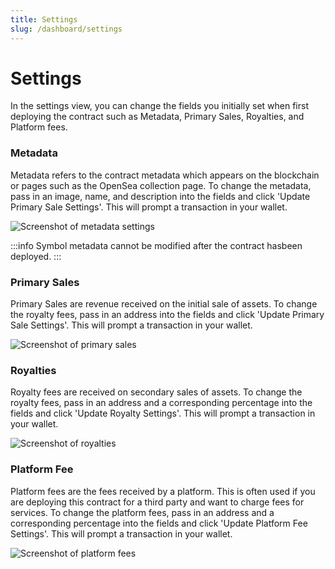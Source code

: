 ```yaml
---
title: Settings
slug: /dashboard/settings
---
```


# Settings

In the settings view, you can change the fields you initially set when first deploying the contract such as Metadata, Primary Sales, Royalties, and Platform fees.

### Metadata

Metadata refers to the contract metadata which appears on the blockchain or pages such as the OpenSea collection page. To change the metadata, pass in an image, name, and description into the fields and
click 'Update Primary Sale Settings'. This will prompt a transaction in your wallet.

![Screenshot of metadata settings](./assets/metadata.png)

:::info
Symbol metadata cannot be modified after the contract hasbeen deployed.
:::

### Primary Sales

Primary Sales are revenue received on the initial sale of assets. To change the royalty fees, pass in an address into the fields and
click 'Update Primary Sale Settings'. This will prompt a transaction in your wallet.

![Screenshot of primary sales](./assets/primary-sales.png)

### Royalties

Royalty fees are received on secondary sales of assets. To change the royalty fees, pass in an address and a corresponding percentage into the fields and
click 'Update Royalty Settings'. This will prompt a transaction in your wallet.

![Screenshot of royalties](./assets/royalty-settings.png)

### Platform Fee

Platform fees are the fees received by a platform. This is often used if you are deploying this contract for a third party and want to charge fees for services. To change the platform fees, pass in an address and a corresponding percentage into the fields and
click 'Update Platform Fee Settings'. This will prompt a transaction in your wallet.

![Screenshot of platform fees](./assets/platform-fee.png)
